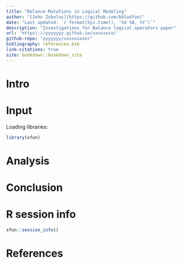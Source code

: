```yaml
---
title: "Balance Mutations in Logical Modeling"
author: "[John Zobolas](https://github.com/bblodfon)"
date: "Last updated: `r format(Sys.time(), '%d %B, %Y')`"
description: "Investigations for Balance logical operators paper"
url: 'https\://yyyyyyy.github.io/xxxxxxxx/'
github-repo: "yyyyyyy/xxxxxxxxxr"
bibliography: references.bib
link-citations: true
site: bookdown::bookdown_site
---
```


# Intro {-}


# Input {-}

Loading libraries:
```r
library(xfun)
```

# Analysis {-}


# Conclusion {-}


# R session info {-}

```r
xfun::session_info()
```

# References {-}
